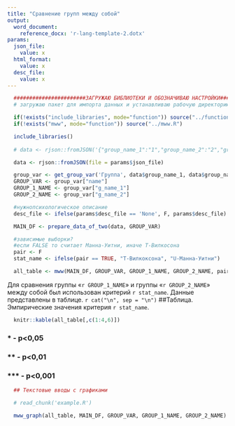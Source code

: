 ```yaml
---
title: "Сравнение групп между собой"
output:
  word_document:
    reference_docx: 'r-lang-template-2.dotx'
params:
  json_file:
    value: x
  html_format:
    value: x
  desc_file:
    value: x
---
```


```r
  #######################ЗАГРУЖАЮ БИБЛИОТЕКИ И ОБОЗНАЧИВАЮ НАСТРОЙКИ#######################
  # загружаю пакет для импорта данных и устанавливаю рабочую директорию

  if(!exists("include_libraries", mode="function")) source("../functions.R")
  if(!exists("mww", mode="function")) source("../mww.R")

  include_libraries()
  
  # data <- rjson::fromJSON('{"group_name_1":"1","group_name_2":"2","group_count_1":"1","group_count_2":"2","group_data_1":{"шкала":{"1":1},"Шкала 2":{"1":1},"Шкала 3":{"1":1}},"group_data_2":{"шкала":{"1":1,"2":1},"Шкала 2":{"1":1,"2":1},"Шкала 3":{"1":1,"2":1}}}')

  data <- rjson::fromJSON(file = params$json_file)

  group_var <- get_group_var('Группа', data$group_name_1, data$group_name_2)
  GROUP_VAR <- group_var["name"]
  GROUP_1_NAME <- group_var["g_name_1"]
  GROUP_2_NAME <- group_var["g_name_2"]

  #нужнопсихологическое описание
  desc_file <- ifelse(params$desc_file == 'None', F, params$desc_file)

  MAIN_DF <- prepare_data_of_two(data, GROUP_VAR)

  #зависимые выборки?
  #если FALSE то считает Манна-Уитни, иначе Т-Вилкосона
  pair <- F
  stat_name <- ifelse(pair == TRUE, "Т-Вилкоксона", "U-Манна-Уитни")

  all_table <- mww(MAIN_DF, GROUP_VAR, GROUP_1_NAME, GROUP_2_NAME, pair, desc_file)

```
Для сравнения группы «`r GROUP_1_NAME`» и группы «`r GROUP_2_NAME`» между собой был использован критерий `r stat_name`. Данные представлены в таблице.
`r cat("\n", sep = "\n")`
##Таблица. Эмпирические значения критерия `r stat_name`.
```r
  knitr::kable(all_table[,c(1:4,6)])
```

### * - p<0,05
### ** - p<0,01
### *** - p<0,001

```r

  ## Текстовые вводы с графиками

  # read_chunk('example.R')

  mww_graph(all_table, MAIN_DF, GROUP_VAR, GROUP_1_NAME, GROUP_2_NAME)

```